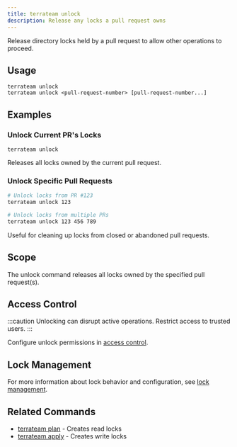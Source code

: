 ```yaml
---
title: terrateam unlock
description: Release any locks a pull request owns
---
```


Release directory locks held by a pull request to allow other operations to proceed.

## Usage

```
terrateam unlock
terrateam unlock <pull-request-number> [pull-request-number...]
```

## Examples

### Unlock Current PR's Locks
```
terrateam unlock
```
Releases all locks owned by the current pull request.

### Unlock Specific Pull Requests
```bash
# Unlock locks from PR #123
terrateam unlock 123

# Unlock locks from multiple PRs
terrateam unlock 123 456 789
```
Useful for cleaning up locks from closed or abandoned pull requests.

## Scope

The unlock command releases all locks owned by the specified pull request(s).

## Access Control

:::caution
Unlocking can disrupt active operations. Restrict access to trusted users.
:::

Configure unlock permissions in [access control](/reference/configuration/access-control).

## Lock Management

For more information about lock behavior and configuration, see [lock management](/workflows/advanced/lock-management).

## Related Commands

- [terrateam plan](/reference/commands/plan) - Creates read locks
- [terrateam apply](/reference/commands/apply) - Creates write locks
